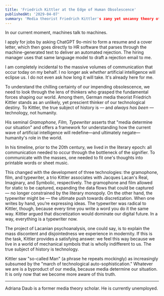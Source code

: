 ```yaml
---
title: 'Friedrich Kittler at the Edge of Human Obsolescence'
publishedAt: '2029-04-07'
summary: 'Media theorist Friedrich Kittler's zany yet uncanny theory of human obsolescence'
---
```

In our current moment, machines talk to machines. 

I apply for jobs by asking ChatGPT 9o-mini to form a resume and a cover letter, which then goes directly to HR software that parses through the machine-generated text to deliver an automated rejection. The hiring manager uses that same language model to draft a rejection email to me.

I am completely incidental to the massive volumes of communication that occur today on my behalf. I no longer ask *whether* artificial intelligence will eclipse us. I do not even ask how long it will take. It's already here for me.

To understand the chilling certainty of our impending obsolescence, we need to look through the lens of thinkers who grasped the fundamental forces shaping our world. Among them, German media theorist Friedrich Kittler stands as an unlikely, yet prescient thinker of our technological destiny. To Kittler, the true subject of history is — and *always has been* — technology, not humanity.

His seminal *Gramophone, Film, Typewriter* asserts that "media determine our situation" and offers a framework for understanding how the current wave of artificial intelligence will redefine—and ultimately negate—humanity's role in the world. 

In his timeline, prior to the 20th century, we lived in the literary epoch: all communication needed to occur through the bottleneck of the signifier. To communicate with the masses, one needed to fit one's thoughts into printable words or sheet music.

This changed with the development of three technologies: the gramophone, film, and typewriter, a trio Kittler associates with Jacques Lacan's Real, Imaginary, and Symbolic, respectively. The gramophone and film allowed for static to be captured, expanding the data flows that could be captured — no longer constrained by the literary monopoly. On the other hand, the typewriter might be — the ultimate push towards discretization. When one writes by hand, you’re expressing ideas. The typewriter was radical to Kittler, though, because every time you write a word you do it the same way. Kittler argued that discretization would dominate our digital future. In a way, everything is a typewriter now.

The project of Lacanian psychoanalysis, one could say, is to explain the mass discontent and disjointedness we experience in modernity. If this is the task, Kittler provides a satisfying answer: we feel this way because we live in a world of mechanical symbols that is wholly indifferent to us. The true subject of history is technology. 

Kittler saw "so-called Man" (a phrase he repeats mockingly) as increasingly subsumed by the "march of technological auto-sophistication." Whatever we are is a byproduct of our media, because media determine our situation. It is only now that we become more aware of this truth.

----
Adriana Daub is a former media theory scholar. He is currently unemployed.

